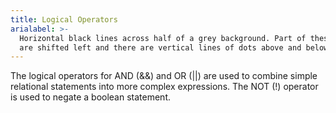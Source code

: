 ```yaml
---
title: Logical Operators
arialabel: >-
  Horizontal black lines across half of a grey background. Part of these lines
  are shifted left and there are vertical lines of dots above and below this
---
```



The logical operators for AND (&&) and OR (||) are used to
combine simple relational statements into more complex expressions.
The NOT (!) operator is used to negate a boolean statement.
